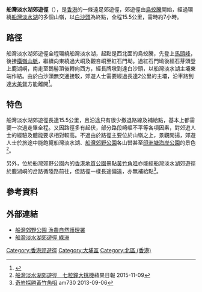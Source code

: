 '''船灣淡水湖郊遊徑'''（{{lang-en|Plover Cove Reservoir Country Trail}}），是[[香港|香港]]的一條遠足郊遊徑，郊遊徑由[[烏蛟騰|烏蛟騰]]開始，經過環繞[[船灣淡水湖|船灣淡水湖]]的多個山嶺，以[[白沙頭|白沙頭]]為終點，全程15.5公里，需時約7小時。

== 路徑 ==
船灣淡水湖郊遊徑全程環繞船灣淡水湖，起點是西北面的烏蛟騰，先登上[[馬頭峰|馬頭峰]]，後接[[橫嶺|橫嶺山脈]]，繼續向東繞過大峒及觀咅峒至紅石門坳。過紅石門坳後經石芽頭登上鹿湖峒，南走至鵝髻頂後轉向西方，經長牌墩到達白沙頭，以船灣淡水湖主壩東端作結。由於白沙頭無交通接駁，郊遊人士需要經過長達2公里的主壩，沿車路到達[[大美督|大美督]]方能離開<ref>{{Cite web |url=http://hiking.gov.hk/chi/trail_list/country_trail/Plover_Cove_Reservoir_Country_Trail/introduction.htm |title=漁農自然護理署 郊野樂行網站 船灣淡水湖郊遊徑 |access-date=2016-01-29 |archive-url=https://web.archive.org/web/20151230190957/http://www.hiking.gov.hk/chi/trail_list/country_trail/Plover_Cove_Reservoir_Country_Trail/introduction.htm |archive-date=2015-12-30 |dead-url=yes }}</ref>。

== 特色 ==
船灣淡水湖郊遊徑長達15.5公里，且沿途只有很少撤退路線及補給點，基本上都需要一次過走畢全程。又因路徑多有起伏，部分路段崎嶇不平等各項因素，對郊遊人士的經驗及體能要求相對較高。不過由於路徑主要位於山嶺之上，景觀開揚，郊遊人士於旅途中能飽覽船灣淡水湖、[[船灣郊野公園|船灣郊野公園]]各山巒甚至[[印洲塘海岸公園|印洲塘海岸公園]]的景色
<ref>[http://hk.apple.nextmedia.com/news/art/20151109/19365887  船灣淡水湖郊遊徑　七粒鐘大挑機]蘋果日報 2015-11-09</ref>。

另外，位於船灣郊野公園內的[[香港地質公園|香港地質公園]]景點[[黃竹角咀|黃竹角咀]]亦能經船灣淡水湖郊遊徑於鹿湖峒的岔路循陸路前往，但路徑一樣長途偏遠，亦無補給點<ref>[http://www.am730.com.hk/article-171320 奇岩探勝黃竹角咀] am730 2013-09-06</ref>。

== 參考資料 ==
{{reflist}}
== 外部連結 ==
*[http://www.afcd.gov.hk/tc_chi/country/cou_vis/cou_vis_cou/cou_vis_cou_pc/cou_vis_cou_pc.html 船灣郊野公園 漁農自然護理署]
*[http://www.oasistrek.com/plover_cove.php 船灣淡水湖郊遊徑 綠洲]
[[Category:香港郊遊徑|Category:香港郊遊徑]]
[[Category:大埔區|Category:大埔區]]
[[Category:北區_(香港)|Category:北區 (香港)]]